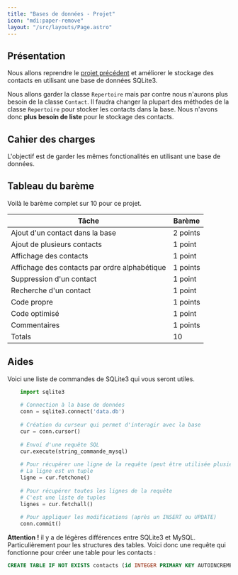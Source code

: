 ```yaml
---
title: "Bases de données - Projet"
icon: "mdi:paper-remove"
layout: "/src/layouts/Page.astro"
---
```


## Présentation

Nous allons reprendre le [projet précédent](/cours/listes/projet) et améliorer
le stockage des contacts en utilisant une base de données SQLite3.

Nous allons garder la classe `Repertoire` mais par contre nous n'aurons plus
besoin de la classe `Contact`. Il faudra changer la plupart des méthodes de la
classe `Repertoire` pour stocker les contacts dans la base. Nous n'avons donc
**plus besoin de liste** pour le stockage des contacts.

## Cahier des charges

L'objectif est de garder les mêmes fonctionalités en utilisant une base de
données.

## Tableau du barème

Voilà le barème complet sur 10 pour ce projet.

Tâche | Barème  
---|---  
Ajout d'un contact dans la base | 2 points  
Ajout de plusieurs contacts | 1 point  
Affichage des contacts | 1 point  
Affichage des contacts par ordre alphabétique | 1 points  
Suppression d'un contact | 1 point  
Recherche d'un contact | 1 point  
Code propre | 1 points  
Code optimisé | 1 point  
Commentaires | 1 points  
Totals | 10  
  
## Aides

Voici une liste de commandes de SQLite3 qui vous seront utiles.

```py
    import sqlite3
    
    # Connection à la base de données
    conn = sqlite3.connect('data.db')
    
    # Création du curseur qui permet d'interagir avec la base
    cur = conn.cursor()
    
    # Envoi d'une requête SQL
    cur.execute(string_commande_mysql)
    
    # Pour récupérer une ligne de la requête (peut être utilisée plusieurs fois)
    # La ligne est un tuple
    ligne = cur.fetchone()
    
    # Pour récupérer toutes les lignes de la requête
    # C'est une liste de tuples
    lignes = cur.fetchall()
    
    # Pour appliquer les modifications (après un INSERT ou UPDATE)
    conn.commit()
```

**Attention !** il y a de légères différences entre SQLite3 et MySQL.
Particulièrement pour les structures des tables. Voici donc une requête qui
fonctionne pour créer une table pour les contacts :

```sql
CREATE TABLE IF NOT EXISTS contacts (id INTEGER PRIMARY KEY AUTOINCREMENT, nom TEXT, prenom TEXT, telephone INTEGER)
```